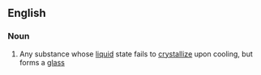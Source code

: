 ==English==

===Noun===
{{en-noun}}

# {{context|physics|chemistry|lang=en}} Any substance whose [[liquid]] state fails to [[crystallize]] upon cooling, but forms a [[glass]]